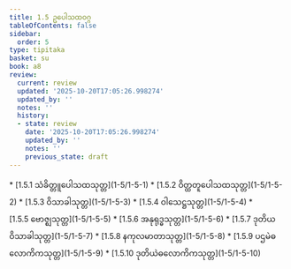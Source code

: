 ```yaml
---
title: 1.5 ဥပေါသထဝဂ္ဂ
tableOfContents: false
sidebar:
  order: 5
type: tipitaka
basket: su
book: a8
review:
  current: review
  updated: '2025-10-20T17:05:26.998274'
  updated_by: ''
  notes: ''
  history:
  - state: review
    date: '2025-10-20T17:05:26.998274'
    updated_by: ''
    notes: ''
    previous_state: draft
---
```



<DynamicBreadcrumb />


<ReviewStatus review={frontmatter.review} showDetails={true} />

<HypothesisAnnotation frontmatter={frontmatter} />



<TableOfContents book="a8" section="1.5">
* [1.5.1 သံခိတ္တူပေါသထသုတ္တ](1-5/1-5-1)
* [1.5.2 ဝိတ္ထတူပေါသထသုတ္တ](1-5/1-5-2)
* [1.5.3 ဝိသာခါသုတ္တ](1-5/1-5-3)
* [1.5.4 ဝါသေဋ္ဌသုတ္တ](1-5/1-5-4)
* [1.5.5 ဗောဇ္ဈသုတ္တ](1-5/1-5-5)
* [1.5.6 အနုရုဒ္ဓသုတ္တ](1-5/1-5-6)
* [1.5.7 ဒုတိယဝိသာခါသုတ္တ](1-5/1-5-7)
* [1.5.8 နကုလမာတာသုတ္တ](1-5/1-5-8)
* [1.5.9 ပဌမဲဓလောကိကသုတ္တ](1-5/1-5-9)
* [1.5.10 ဒုတိယဲဓလောကိကသုတ္တ](1-5/1-5-10)
</TableOfContents>